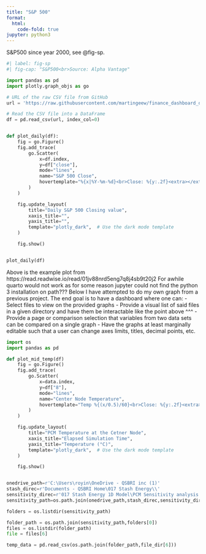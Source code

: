 ```yaml
---
title: "S&P 500"
format:
  html:
    code-fold: true
jupyter: python3
---
```


S&P500 since year 2000, see @fig-sp.

```python
#| label: fig-sp
#| fig-cap: "S&P500<br>Source: Alpha Vantage"

import pandas as pd
import plotly.graph_objs as go

# URL of the raw CSV file from GitHub
url = 'https://raw.githubusercontent.com/martingeew/finance_dashboard_demo/main/sp500_20240825.csv'

# Read the CSV file into a DataFrame
df = pd.read_csv(url, index_col=0) 


def plot_daily(df):
    fig = go.Figure()
    fig.add_trace(
        go.Scatter(
            x=df.index,
            y=df["close"],
            mode="lines",
            name="S&P 500 Close",
            hovertemplate="%{x|%Y-%m-%d}<br>Close: %{y:.2f}<extra></extra>",
        )
    )

    fig.update_layout(
        title="Daily S&P 500 Closing value",
        xaxis_title="",
        yaxis_title="",
        template="plotly_dark",  # Use the dark mode template
    )

    fig.show()


plot_daily(df)
```

Above is the example plot from https://read.readwise.io/read/01jv88nrd5eng7q8j4sb9t20j2
For awhile quarto would not work as for some reason jupyter could not find the python 3 installation on path???
Below I have attempted to do my own graph from a previous project. The end goal is to have a dashboard where one can:
- Select files to view on the provided graphs
- Provide a visual list of said files in a given directory and have them be interactable like the point above ^^^
- Provide a page or comparison selection that variables from two data sets can be compared on a single graph
- Have the graphs at least marginally editable such that a user can change axes limits, titles, decimal points, etc.

```python
import os
import pandas as pd

def plot_mid_temp(df)
    fig = go.Figure()
    fig.add_trace(
        go.Scatter(
            x=data.index,
            y=df["8"],
            mode="lines",
            name="Center Node Temperature",
            hovertemplate="Temp %{(x/0.5)/60}<br>Close: %{y:.2f}<extra></extra>",
        )
    )

    fig.update_layout(
        title="PCM Temperature at the Cetner Node",
        xaxis_title="Elapsed Simulation Time",
        yaxis_title="Temperature (°C)",
        template="plotly_dark",  # Use the dark mode template
    )

    fig.show()


onedrive_path=r'C:\Users\royin\OneDrive - QSBRI inc (1)'
stash_direc=r'Documents - QSBRI Home\017 Stash Energy\\'
sensitivity_direc=r'017 Stash Energy 1D Model\PCM Sensitivity analysis'
sensitivity_path=os.path.join(onedrive_path,stash_direc,sensitivity_direc)

folders = os.listdir(sensitivity_path)

folder_path = os.path.join(sensitivity_path,folders[0])
files = os.listdir(folder_path)
file = files[6]

temp_data = pd.read_csv(os.path.join(folder_path,file_dir[6]))




```